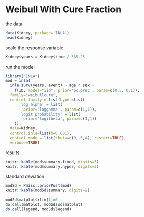 <!--
%\VignetteEngine{knitr::knitr}
%\VignetteIndexEntry{INLA examples}
-->


# Weibull With Cure Fraction

the data
```r
data(Kidney, package='INLA')
head(Kidney)
```

scale the response variable
```r
Kidney$years = Kidney$time / 365.25
```




run the model 

```r
library("INLA")
mod = inla(
  inla.surv(years, event) ~ age * sex + 
    f(ID, model="iid", prior='pc.prec', param=c(0.5, 0.1)), 
  family="weibullcure", 
  control.family = list(hyper=list(
      'log alpha' = list(
        prior='loggamma', param=c(1,1)),
      'logit probability' = list(
        prior='logitbeta', param=c(1,1))
    )),
  data=Kidney, 
  control.inla=list(h=0.001), 
  control.mode = list(theta=c(0,-5,4), restart=TRUE),
  verbose=TRUE)
```

results

```r
knitr::kable(mod$summary.fixed, digits=3)
knitr::kable(mod$summary.hyper, digits=3)
```

standard deviation
```r
modSd = Pmisc::priorPost(mod)
knitr::kable(modSd$summary, digits=2)
```

```r
modSd$matplot$xlim[1]=0
do.call(matplot, modSd$sd$matplot)
do.call(legend, modSd$legend)
```